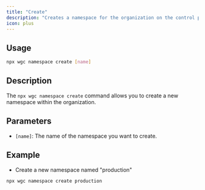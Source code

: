 ```yaml
---
title: "Create"
description: "Creates a namespace for the organization on the control plane"
icon: plus
---
```


## Usage

```bash
npx wgc namespace create [name]
```

## Description

The `npx wgc namespace create` command allows you to create a new namespace within the organization.

## **Parameters**

- `[name]`: The name of the namespace you want to create.

## **Example**

- Create a new namespace named "production"

```bash
npx wgc namespace create production
```
